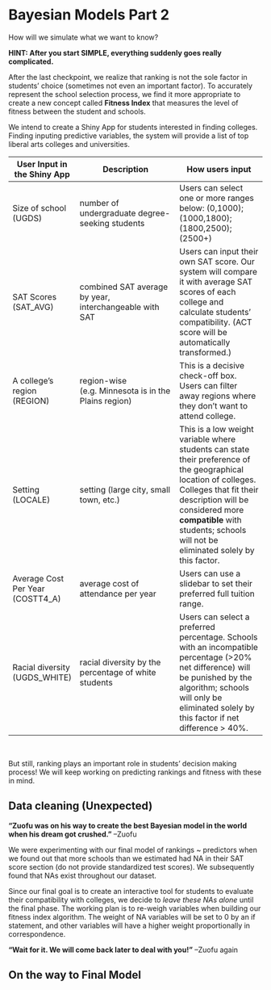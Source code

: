 # Bayesian Models Part 2

How will we simulate what we want to know?

**HINT: After you start SIMPLE, everything suddenly goes really complicated.**

After the last checkpoint, we realize that ranking is not the sole factor in students' choice (sometimes not even an important factor). To accurately represent the school selection process, we find it more appropriate to create a new concept called **Fitness Index** that measures the level of fitness between the student and schools.

We intend to create a Shiny App for students interested in finding colleges. Finding inputing predictive variables, the system will provide a list of top liberal arts colleges and universities.

User Input in the Shiny App       | Description                                             | How users input
----------------------------------| --------------------------------------------------------|--------------------------------------------------
Size of school (UGDS)             | number of undergraduate degree-seeking students         | Users can select one or more ranges below: (0,1000); (1000,1800); (1800,2500); (2500+)
SAT Scores (SAT_AVG)              | combined SAT average by year, interchangeable with SAT  | Users can input their own SAT score. Our system will compare it with average SAT scores of each college and calculate students' compatibility. (ACT score will be automatically transformed.)
A college's region (REGION)       | region-wise (e.g. Minnesota is in the Plains region)    | This is a decisive check-off box. Users can filter away regions where they don't want to attend college.
Setting (LOCALE)                  | setting (large city, small town, etc.)                  | This is a low weight variable where students can state their preference of the geographical location of colleges. Colleges that fit their description will be considered more **compatible** with students; schools will not be eliminated solely by this factor.
Average Cost Per Year (COSTT4_A)  | average cost of attendance per year                     | Users can use a slidebar to set their preferred full tuition range.
Racial diversity (UGDS_WHITE)     | racial diversity by the percentage of white students    | Users can select a preferred percentage. Schools with an incompatible percentage (>20% net difference) will be punished by the algorithm; schools will only be eliminated solely by this factor if net difference > 40%.

&nbsp;

But still, ranking plays an important role in students' decision making process! We will keep working on predicting rankings and fitness with these in mind.

## Data cleaning (Unexpected)

**"Zuofu was on his way to create the best Bayesian model in the world when his dream got crushed."** 
--Zuofu

We were experimenting with our final model of rankings ~ predictors when we found out that more schools than we estimated had NA in their SAT score section (do not provide standardized test scores). We subsequently found that NAs exist throughout our dataset. 

Since our final goal is to create an interactive tool for students to evaluate their compatibility with colleges, we decide to *leave these NAs alone* until the final phase. The working plan is to re-weigh variables when building our fitness index algorithm. The weight of NA variables will be set to $0$ by an if statement, and other variables will have a higher weight proportionally in correspondence.

**"Wait for it. We will come back later to deal with you!"** --Zuofu again

## On the way to Final Model


